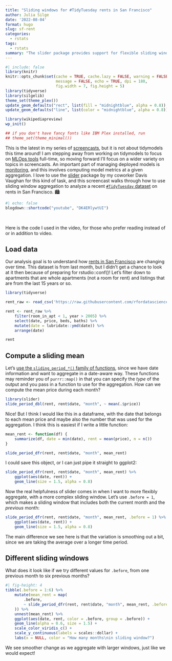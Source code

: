 ```yaml
---
title: "Sliding windows for #TidyTuesday rents in San Francisco"
author: Julia Silge
date: '2022-08-04'
format: hugo
slug: sf-rent
categories:
  - rstats
tags:
  - rstats
summary: "The slider package provides support for flexible sliding window aggregation, and we can use these kinds of sliding windows to analyze rents over time."
---
```


```r
#| include: false
library(knitr)
knitr::opts_chunk$set(cache = TRUE, cache.lazy = FALSE, warning = FALSE, 
                      message = FALSE, echo = TRUE, dpi = 180,
                      fig.width = 7, fig.height = 5)
library(tidyverse)
library(silgelib)
theme_set(theme_plex())
update_geom_defaults("rect", list(fill = "midnightblue", alpha = 0.8))
update_geom_defaults("line", list(color = "midnightblue", alpha = 0.8))

library(wikipediapreview)
wp_init()

## if you don't have fancy fonts like IBM Plex installed, run
## theme_set(theme_minimal())
```

This is the latest in my series of [screencasts](https://www.youtube.com/juliasilge), but it is not about tidymodels this time around! I am stepping away from working on tidymodels to focus on [MLOps tools](https://vetiver.rstudio.com/) full-time, so moving forward I'll focus on a wider variety on topics in screencasts. An important part of managing deployed models is [monitoring](https://vetiver.rstudio.com/get-started/monitor.html), and this involves computing model metrics at a given aggregation. I love to use the [slider](https://davisvaughan.github.io/slider/) package by my coworker Davis Vaughan for this kind of task, and this screencast walks through how to use sliding window aggregation to analyze a recent [`#TidyTuesday` dataset](https://github.com/rfordatascience/tidytuesday) on rents in San Francisco. 🏙️

```r
#| echo: false
blogdown::shortcode("youtube", "DK4ERlywtUI")
```

</br>

Here is the code I used in the video, for those who prefer reading instead of or in addition to video.

## Load data

Our analysis goal is to understand how [rents in San Francisco](https://github.com/rfordatascience/tidytuesday/tree/master/data/2022/2022-07-05) are changing over time. This dataset is from last month, but I didn't get a chance to look at it then because of preparing for rstudio::conf()! Let's filter down to apartments that are whole apartments (not a room for rent) and listings that are from the last 15 years or so.

```r
library(tidyverse)

rent_raw <- read_csv('https://raw.githubusercontent.com/rfordatascience/tidytuesday/master/data/2022/2022-07-05/rent.csv')

rent <- rent_raw %>%
    filter(room_in_apt < 1, year > 2005) %>%
    select(date, price, beds, baths) %>%
    mutate(date = lubridate::ymd(date)) %>%
    arrange(date)

rent
```

## Compute a sliding mean

Let's [use the `sliding_period_*()` family of functions](https://davisvaughan.github.io/slider/reference/slide_period.html), since we have date information and want to aggregate in a date-aware way. These functions may reminder you of `purrr::map()` in that you can specify the _type_ of the output and you pass in a function to use for the aggregation. How can we compute the mean price during each month?

```r
library(slider)
slide_period_dbl(rent, rent$date, "month", ~ mean(.$price))
```

Nice! But I think I would like this in a dataframe, with the date that belongs to each mean price and maybe also the number that was used for the aggregation. I think this is easiest if I write a little function:

```r
mean_rent <- function(df) {
    summarize(df, date = min(date), rent = mean(price), n = n())
}

slide_period_dfr(rent, rent$date, "month", mean_rent)
```

I could save this object, or I can just pipe it straight to ggplot2:

```r
slide_period_dfr(rent, rent$date, "month", mean_rent) %>%
    ggplot(aes(date, rent)) +
    geom_line(size = 1.5, alpha = 0.8)
```

Now the real helpfulness of slider comes in when I want to more flexibly aggregate, with a more complex sliding window. Let's use `.before = 1`, which makes a sliding window that includes both the current month and the _previous_ month:

```r
slide_period_dfr(rent, rent$date, "month", mean_rent, .before = 1) %>%
    ggplot(aes(date, rent)) +
    geom_line(size = 1.5, alpha = 0.8)
```

The main difference we see here is that the variation is smoothing out a bit, since we are taking the average over a longer time period. 

## Different sliding windows

What does it look like if we try different values for `.before`, from one previous month to six previous months?

```r
#| fig-height: 4
tibble(.before = 1:6) %>%
    mutate(mean_rent = map(
        .before, 
        ~ slide_period_dfr(rent, rent$date, "month", mean_rent, .before = .x)
    )) %>%
    unnest(mean_rent) %>%
    ggplot(aes(date, rent, color = .before, group = .before)) +
    geom_line(alpha = 0.6, size = 1.5) +
    scale_color_viridis_c() +
    scale_y_continuous(labels = scales::dollar) +
    labs(x = NULL, color = "How many months\nin sliding window?")
```

We see smoother change as we aggregate with larger windows, just like we would expect!

